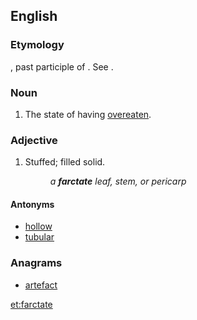 ==English==

===Etymology===
{{etyl|la}} {{attention|la}} {{term|farctus}}, past participle of {{term|farcire}}. See {{term|farce}}.

===Noun===
{{en-noun|-}}

# {{rare|obsolete}} The state of having [[overeaten]].

===Adjective===
{{en-adj}}

# {{botany|obsolete}} Stuffed; filled solid.
#: ''a '''farctate''' leaf, stem, or pericarp''

====Antonyms====
* [[hollow]]
* [[tubular]]

===Anagrams===
* [[artefact#English|artefact]]

[[et:farctate]]